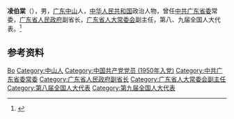 '''凌伯棠'''（{{bd|1931年|10月29日|2007年|3月19日}}），男，[[广东|广东]][[中山市|中山]]人，[[中华人民共和国|中华人民共和国]]政治人物，曾任[[中共广东省委|中共广东省委]]常委，[[广东省人民政府|广东省人民政府]]副省长，[[广东省人大常委会|广东省人大常委会]]副主任，第八、九届全国人大代表。<ref>{{Cite book|title=中华人民共和国职官志|author=何虎生, 李耀东, 向常福主编|publisher=中国社会出版社|year=2003|isbn=9787800883934|location=北京|pages=}}</ref>

== 参考资料 ==
{{reflist}}

{{中国人物小作品}}

{{Authority control}}
{{DEFAULTSORT:Ling凌}}
[[Category:凌姓|Bo]]
[[Category:中山人|Category:中山人]]
[[Category:中国共产党党员_(1950年入党)|Category:中国共产党党员 (1950年入党)]]
[[Category:中共广东省委常委|Category:中共广东省委常委]]
[[Category:广东省人民政府副省长|Category:广东省人民政府副省长]]
[[Category:广东省人大常委会副主任|Category:广东省人大常委会副主任]]
[[Category:第八届全国人大代表|Category:第八届全国人大代表]]
[[Category:第九届全国人大代表|Category:第九届全国人大代表]]